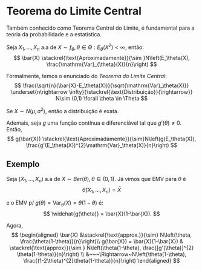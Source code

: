 # Teorema do Limite Central

Também conhecido como Teorema Central do Limite, é fundamental para a teoria da probabilidade e a estatística.

Seja $X_{1},\dots,X_{n}$ a.a de $X\sim f_{\theta},\theta \in \Theta : E_{\theta}(X^{2}) < \infty$, então:
$$
\bar{X} \stackrel{\text{Aproximadamente}}{\sim }N\left(E_\theta(X), \frac{\mathrm{Var}_{\theta}(X)}{n}\right)
$$

Formalmente, temos o enunciado do *Teorema do Limite Central*:
$$
\frac{\sqrt{n}(\bar{X}-E_\theta(X))}{\sqrt{\mathrm{Var}_\theta(X)}} \underset{n\rightarrow \infty}{\stackrel{\text{Distribuição}}{\rightarrow}} N\sim (0,1) \forall \theta \in \Theta
$$

Se $X\sim N(\mu, \sigma^2)$, então a distribuição é exata.

Ademais, seja $g$ uma função contínua e diferenciável tal que $g'(\theta)\neq0$. Então,
$$
g(\bar{X}) \stackrel{\text{Aproximadamente}}{\sim}N\left(g(E_\theta(X)), \frac{g'(E_\theta(X))^{2}\mathrm{Var}_\theta(X)}{n}\right)
$$

## Exemplo

Seja $(X_{1},\dots,X_{n})$ a.a de $X\sim Ber(\theta), \theta \in (0,1)$. Já vimos que EMV para $\theta$ é
$$
\hat{\theta}(X_{1},\dots,X_{n}) = \bar{X}
$$

e o EMV p/ $g(\theta) = \mathrm{Var}_{\theta}(X)= \theta(1-\theta)$ é:
$$
\widehat{g(\theta)} = \bar{X}(1-\bar{X}).
$$

Agora,
$$
\begin{aligned}
\bar{X} &\stackrel{\text{approx.}}{\sim} N\left(\theta, \frac{\theta(1-\theta)}{n}\right)\\
g(\bar{X}) = \bar{X}(1-\bar{X}) & \stackrel{\text{approx}}{\sim } N\left(\theta(1-\theta),
\frac{[g'(\theta)]^{2} \theta(1-\theta)}{n}\right) \\
&~~~\Rightarrow~N\left(\theta(1-\theta), \frac{(1-2\theta)^{2}\theta(1-\theta)}{n}\right)
\end{aligned}
$$

